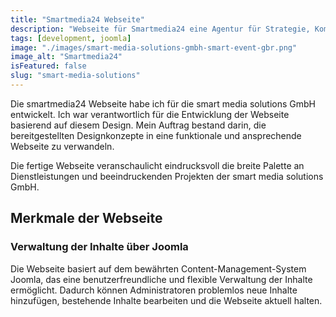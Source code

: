 ```yaml
---
title: "Smartmedia24 Webseite"
description: "Webseite für Smartmedia24 eine Agentur für Strategie, Kommunikation, Design und Event aus Menden im Sauerland. "
tags: [development, joomla]
image: "./images/smart-media-solutions-gmbh-smart-event-gbr.png"
image_alt: "Smartmedia24"
isFeatured: false
slug: "smart-media-solutions"
---
```



Die smartmedia24 Webseite habe ich für die smart media solutions GmbH entwickelt. Ich war verantwortlich für die Entwicklung der Webseite basierend auf diesem Design. Mein Auftrag bestand darin, die bereitgestellten Designkonzepte in eine funktionale und ansprechende Webseite zu verwandeln.

Die fertige Webseite veranschaulicht eindrucksvoll die breite Palette an Dienstleistungen und beeindruckenden Projekten der smart media solutions GmbH.

<ProjectDetails
  client="smart media solutions GmbH"
  handover="05/2023"
  services="HTML, SCSS, JavaScript, PHP, Joomla, MySQL"
  website="https://www.smartmedia24.de/"
/>

## Merkmale der Webseite

### Verwaltung der Inhalte über Joomla

Die Webseite basiert auf dem bewährten Content-Management-System Joomla, das eine benutzerfreundliche und flexible Verwaltung der Inhalte ermöglicht. Dadurch können Administratoren problemlos neue Inhalte hinzufügen, bestehende Inhalte bearbeiten und die Webseite aktuell halten.
